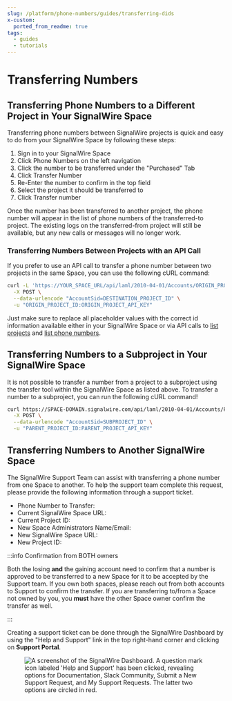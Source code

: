 ```yaml
---
slug: /platform/phone-numbers/guides/transferring-dids
x-custom:
  ported_from_readme: true
tags:
  - guides
  - tutorials
---
```


# Transferring Numbers

## Transferring Phone Numbers to a Different Project in Your SignalWire Space

Transferring phone numbers between SignalWire projects is quick and easy to do from your SignalWire Space by following these steps:

1. Sign in to your SignalWire Space
2. Click Phone Numbers on the left navigation
3. Click the number to be transferred under the "Purchased" Tab
4. Click Transfer Number
5. Re-Enter the number to confirm in the top field
6. Select the project it should be transferred to
7. Click Transfer number

Once the number has been transferred to another project, the phone number will appear in the list of phone numbers of the transferred-to project. 
The existing logs on the transferred-from project will still be available, but any new calls or messages will no longer work.

### Transferring Numbers Between Projects with an API Call

If you prefer to use an API call to transfer a phone number between two projects in the same Space, you can use the following cURL command:

```bash
curl -L 'https://YOUR_SPACE_URL/api/laml/2010-04-01/Accounts/ORIGIN_PROJECT_ID/IncomingPhoneNumbers/PHONE_NUMBER_ID' \
  -X POST \
  --data-urlencode "AccountSid=DESTINATION_PROJECT_ID" \
  -u "ORIGIN_PROJECT_ID:ORIGIN_PROJECT_API_KEY"
```

Just make sure to replace all placeholder values with the correct id information available either in your SignalWire Space or via API calls to 
[list projects](/rest/compatibility-api/endpoints/list-accounts) and [list phone numbers](/rest/compatibility-api/endpoints/list-incoming-phone-numbers).

## Transferring Numbers to a Subproject in Your SignalWire Space

It is not possible to transfer a number from a project to a subproject using the transfer tool within the SignalWire Space as listed above. 
To transfer a number to a subproject, you can run the following cURL command!

```bash
curl https://SPACE-DOMAIN.signalwire.com/api/laml/2010-04-01/Accounts/PARENT_PROJECT_ID/IncomingPhoneNumbers/PHONE_NUMBER_ID.json \
  -X POST \
  --data-urlencode "AccountSid=SUBPROJECT_ID" \
  -u "PARENT_PROJECT_ID:PARENT_PROJECT_API_KEY"
```

## Transferring Numbers to Another SignalWire Space

The SignalWire Support Team can assist with transferring a phone number from one Space to another. 
To help the support team complete this request, please provide the following information through a support ticket. 

- Phone Number to Transfer:
- Current SignalWire Space URL: 
- Current Project ID:
- New Space Administrators Name/Email:
- New SignalWire Space URL:
- New Project ID:


:::info Confirmation from BOTH owners

Both the losing **and** the gaining account need to confirm that a number is approved to be transferred to a new Space for it to be accepted by the Support team. 
If you own both spaces, please reach out from both accounts to Support to confirm the transfer. 
If you are transferring to/from a Space not owned by you, you **must** have the other Space owner confirm the transfer as well.

:::

Creating a support ticket can be done through the SignalWire Dashboard by using the "Help and Support" link in the top right-hand corner and clicking on **Support Portal**. 

<figure>
  <img className="img-800" src={require("./db96054-SubmitOrCheck.webP").default} alt="A screenshot of the SignalWire Dashboard. A question mark icon labeled 'Help and Support' has been clicked, revealing options for Documentation, Slack Community, Submit a New Support Request, and My Support Requests. The latter two options are circled in red." />
</figure>
